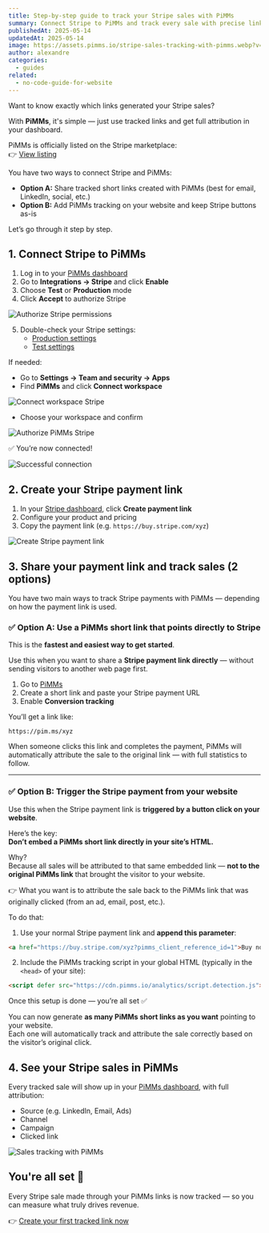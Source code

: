 ```yaml
---
title: Step-by-step guide to track your Stripe sales with PiMMs
summary: Connect Stripe to PiMMs and track every sale with precise link attribution — no code required.
publishedAt: 2025-05-14
updatedAt: 2025-05-14
image: https://assets.pimms.io/stripe-sales-tracking-with-pimms.webp?v=2
author: alexandre
categories:
  - guides
related:
  - no-code-guide-for-website
---
```


Want to know exactly which links generated your Stripe sales?

With **PiMMs**, it's simple — just use tracked links and get full attribution in your dashboard.

PiMMs is officially listed on the Stripe marketplace:  
👉 [View listing](https://marketplace.stripe.com/apps/pimms)

You have two ways to connect Stripe and PiMMs:

- **Option A:** Share tracked short links created with PiMMs (best for email, LinkedIn, social, etc.)
- **Option B:** Add PiMMs tracking on your website and keep Stripe buttons as-is

Let’s go through it step by step.

## 1. Connect Stripe to PiMMs

1. Log in to your [PiMMs dashboard](https://app.pimms.io)
2. Go to **Integrations → Stripe** and click **Enable**
3. Choose **Test** or **Production** mode
4. Click **Accept** to authorize Stripe

![Authorize Stripe permissions](https://assets.pimms.io/stripe-accept-permissions.webp)

5. Double-check your Stripe settings:
   - [Production settings](https://dashboard.stripe.com/settings/apps/pimms.io)
   - [Test settings](https://dashboard.stripe.com/test/settings/apps/pimms.io)

If needed:
- Go to **Settings → Team and security → Apps**
- Find **PiMMs** and click **Connect workspace**

![Connect workspace Stripe](https://assets.pimms.io/stripe-connect-workspace.webp)

- Choose your workspace and confirm

![Authorize PiMMs Stripe](https://assets.pimms.io/stripe-authorize-permissions.webp)

✅ You’re now connected!

![Successful connection](https://assets.pimms.io/stripe-connected.webp)

## 2. Create your Stripe payment link

1. In your [Stripe dashboard](https://dashboard.stripe.com), click **Create payment link**
2. Configure your product and pricing
3. Copy the payment link (e.g. `https://buy.stripe.com/xyz`)

![Create Stripe payment link](https://assets.pimms.io/stripe-create-payment-link.webp)

## 3. Share your payment link and track sales (2 options)

You have two main ways to track Stripe payments with PiMMs — depending on how the payment link is used.

### ✅ Option A: Use a PiMMs short link that points directly to Stripe

This is the **fastest and easiest way to get started**.

Use this when you want to share a **Stripe payment link directly** — without sending visitors to another web page first.

1. Go to [PiMMs](https://app.pimms.io)  
2. Create a short link and paste your Stripe payment URL  
3. Enable **Conversion tracking**

You’ll get a link like:

```
https://pim.ms/xyz
```

When someone clicks this link and completes the payment, PiMMs will automatically attribute the sale to the original link — with full statistics to follow.

---

### ✅ Option B: Trigger the Stripe payment from your website

Use this when the Stripe payment link is **triggered by a button click on your website**.

Here’s the key:  
**Don’t embed a PiMMs short link directly in your site’s HTML.**

Why?  
Because all sales will be attributed to that same embedded link — **not to the original PiMMs link** that brought the visitor to your website.

👉 What you want is to attribute the sale back to the PiMMs link that was originally clicked (from an ad, email, post, etc.).

To do that:

1. Use your normal Stripe payment link and **append this parameter**:

```html
<a href="https://buy.stripe.com/xyz?pimms_client_reference_id=1">Buy now</a>
```

2. Include the PiMMs tracking script in your global HTML (typically in the `<head>` of your site):

```html
<script defer src="https://cdn.pimms.io/analytics/script.detection.js"></script>
```

Once this setup is done — you’re all set ✅

You can now generate **as many PiMMs short links as you want** pointing to your website.  
Each one will automatically track and attribute the sale correctly based on the visitor’s original click.

## 4. See your Stripe sales in PiMMs

Every tracked sale will show up in your [PiMMs dashboard](https://app.pimms.io), with full attribution:

- Source (e.g. LinkedIn, Email, Ads)
- Channel
- Campaign
- Clicked link

![Sales tracking with PiMMs](https://assets.pimms.io/stripe-sales-tracking.webp?v=2)


## You're all set 🎉

Every Stripe sale made through your PiMMs links is now tracked — so you can measure what truly drives revenue.

👉 [Create your first tracked link now](https://app.pimms.io)